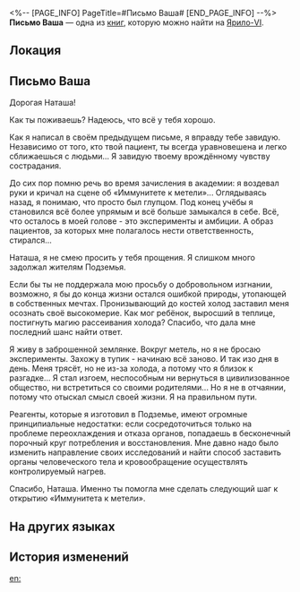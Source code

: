 <%-- [PAGE_INFO]
PageTitle=#Письмо Ваша#
[END_PAGE_INFO] --%>
{{Дополнить}}
{{Книга Инфобокс
|id           = 075
|Название     = 
|Изображение  = Иконка Письмо.png
|Мир          = Ярило-VI
|Томов        = 1
|Автор        = <!--нужно добавить-->
|Описание     = Письмо, тайно отправленное братом Наташи Вашем после того, как его сослали в Снежные поля.
|Том1         = {{tx}}
|Источник1    = {{tx|Отсутствует источник}}
|Персонажи    = 
|Фракции      = 
}}
'''Письмо Ваша''' — одна из [[Книги|книг]], которую можно найти на [[Ярило-VI]].

==Локация==
{{Отметка карты|<!--название карты-->|<!--id отметки-->}}

==Письмо Ваша==
Дорогая Наташа!

Как ты поживаешь? Надеюсь, что всё у тебя хорошо.

Как я написал в своём предыдущем письме, я вправду тебе завидую. Независимо от того, кто твой пациент, ты всегда уравновешена и легко сближаешься с людьми... Я завидую твоему врождённому чувству сострадания.

До сих пор помню речь во время зачисления в академии: я воздевал руки и кричал на сцене об «Иммунитете к метели»... Оглядываясь назад, я понимаю, что просто был глупцом. Под конец учёбы я становился всё более упрямым и всё больше замыкался в себе. Всё, что осталось в моей голове - это эксперименты и амбиции. А образ пациентов, за которых мне полагалось нести ответственность, стирался...

Наташа, я не смею просить у тебя прощения. Я слишком много задолжал жителям Подземья.

Если бы ты не поддержала мою просьбу о добровольном изгнании, возможно, я бы до конца жизни остался ошибкой природы, утопающей в собственных мечтах. Пронизывающий до костей холод заставил меня осознать своё высокомерие. Как мог ребёнок, выросший в теплице, постигнуть магию рассеивания холода? Спасибо, что дала мне последний шанс найти ответ.

Я живу в заброшенной землянке. Вокруг метель, но я не бросаю эксперименты. Захожу в тупик - начинаю всё заново. И так изо дня в день. Меня трясёт, но не из-за холода, а потому что я близок к разгадке... Я стал изгоем, неспособным ни вернуться в цивилизованное общество, ни встретиться со своими родителями... Но я не в отчаянии, потому что отыскал смысл своей жизни. Я на правильном пути.

Реагенты, которые я изготовил в Подземье, имеют огромные принципиальные недостатки: если сосредоточиться только на проблеме переохлаждения и отказа органов, попадаешь в бесконечный порочный круг потребления и восстановления. Мне давно надо было изменить направление своих исследований и найти способ заставить органы человеческого тела и кровообращение осуществлять контролируемый нагрев.

Спасибо, Наташа. Именно ты помогла мне сделать следующий шаг к открытию «Иммунитета к метели».

==На других языках==
{{На других языках
|en   = Vache's Letter
|zhs  = 瓦赫的信
|zht  = 瓦赫的信
|ja   = ヴァフの手紙
|ko   = 베흐의 편지
|es   = Carta de Vache
|fr   = Lettre de Wasch
|ru   = Письмо Ваша
|th   = จดหมายของ Vache
|vi   = Thư Của Vache
|de   = Vaches Brief
|id   = Surat Vache
|pt   = Carta de Vache
}}

==История изменений==
{{История изменений|3.5}}

[[en:]]